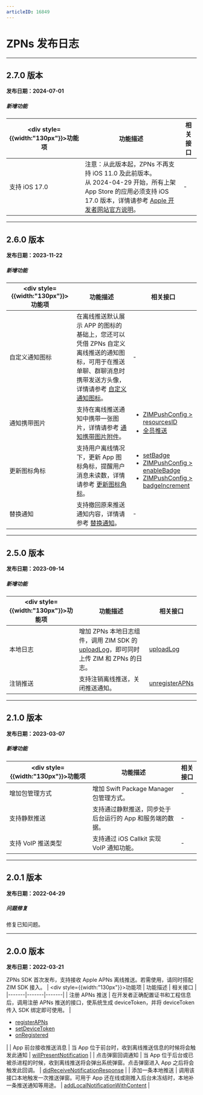 ```yaml
---
articleID: 16849
---
```


# ZPNs 发布日志

---
## 2.7.0 版本

**发布日期：2024-07-01**

<h5>新增功能</h5>


| <div style={{width:"130px"}}>功能项</div>  | 功能描述 | 相关接口 |
|-------|-------|-------|
| 支持 iOS 17.0 | 注意：从此版本起，ZPNs 不再支持 iOS 11.0 及此前版本。<br />从 2024-04-29 开始，所有上架 App Store 的应用必须支持 iOS 17.0 版本，详情请参考 [Apple 开发者网站官方说明](https://developer.apple.com/news/upcoming-requirements/?id=04292024a)。 | - |

---

## 2.6.0 版本

**发布日期：2023-11-22**

<h5>新增功能</h5>

| <div style={{width:"130px"}}>功能项</div>  | 功能描述 | 相关接口 |
|-------|-------|-------|
| 自定义通知图标 | 在离线推送默认展示 APP 的图标的基础上，您还可以凭借 ZPNs 自定义离线推送的通知图标，可用于在推送单聊、群聊消息时携带发送方头像，详情请参考 [自定义通知图标](./../Offline%20push%20notifications/Best%20Practices/Modify%20a%20notification%20badge.mdx)。 | - |
| 通知携带图片 | 支持在离线推送通知中携带一张图片，详情请参考 [通知携带图片附件](./../Offline%20push%20notifications/Best%20Practices/Notify%20with%20photo%20attachment.mdx)。 | <ul><li>[ZIMPushConfig > resourcesID](@resourcesID-ZIMPushConfig)</li><li>[全员推送](/zim-server/messaging/push-message-to-all-users)</li></ul> |
| 更新图标角标 | 支持用户离线情况下，更新 App 图标角标，提醒用户消息未读数，详情请参考 [更新图标角标](./../Offline%20push%20notifications/Best%20Practices/Modify%20a%20notification%20badge.mdx)。 | <ul><li>[setBadge](@setBadge)</li><li>[ZIMPushConfig > enableBadge](@enableBadge-ZIMPushConfig)</li><li>[ZIMPushConfig > badgeIncrement](@badgeIncrement-ZIMPushConfig)</li></ul> |
| 替换通知 | 支持撤回原来推送通知内容，详情请参考 [替换通知](./../Offline%20push%20notifications/Best%20Practices/Update%20a%20push%20notification.mdx)。 | - |

---


## 2.5.0 版本

**发布日期：2023-09-14**

<h5>新增功能</h5>

| <div style={{width:"130px"}}>功能项</div>  | 功能描述 | 相关接口 |
|-------|-------|-------|
| 本地日志 | 增加 ZPNs 本地日志组件，调用 ZIM SDK 的 [uploadLog](@uploadLog)，即可同时上传 ZIM 和 ZPNs 的日志。 | [uploadLog](@uploadLog) |
| 注销推送 | 支持注销离线推送，关闭推送通知。 | [unregisterAPNs](@unregisterAPNs) |

---

## 2.1.0 版本

**发布日期：2023-03-07**

<h5>新增功能</h5>

| <div style={{width:"130px"}}>功能项</div>  | 功能描述 | 相关接口 |
|-------|-------|-------|
| 增加包管理方式 | 增加 Swift Package Manager 包管理方式。 | - |
| 支持静默推送 | 支持通过静默推送，同步处于后台运行的 App 和服务端的数据。 | - |
| 支持 VoIP 推送类型 | 支持通过 iOS Callkit 实现 VoIP 通知功能。 | - |

---

## 2.0.1 版本

**发布日期：2022-04-29**

<h5>问题修复</h5>

修复已知问题。

---

## 2.0.0 版本

**发布日期：2022-03-21**

ZPNs SDK 首次发布，支持接收 Apple APNs 离线推送。若需使用，请同时搭配 ZIM SDK 接入。
| <div style={{width:"130px"}}>功能项</div>  | 功能描述 | 相关接口 |
|-------|-------|-------|
| 注册 APNs 推送 | 在开发者正确配置证书和工程信息后，调用注册 APNs 推送的接口，使系统生成 deviceToken，并将 deviceToken 传入 SDK 绑定即可使用。 | <ul><li>[registerAPNs](@registerAPNs)</li><li>[setDeviceToken](@setDeviceToken)</li><li>[onRegistered](@onRegistered)</li></ul> |
| App 前台接收推送消息 | 当 App 位于前台时，收到离线推送信息的时候将会触发此通知 | [willPresentNotification](https://doc-zh.zego.im/article/api?doc=zim_API~objective-c_ios~protocol~ZPNs#zp-ns-notification-center-will-present-notification-user-info-with-completion-handler) |
| 点击弹窗回调通知 | 当 App 位于后台或已被杀进程的时候，收到离线推送将会弹出系统弹窗。点击弹窗进入 App 之后将会触发此回调。 | [didReceiveNotificationResponse](https://doc-zh.zego.im/article/api?doc=zim_API~objective-c_ios~protocol~ZPNs#zp-ns-notification-center-did-receive-notification-response-with-completion-handler) |
| 添加一条本地推送 | 调用该接口本地触发一次推送弹窗。可用于 App 还在线或刚推入后台未冻结时，本地补一条推送通知等用途。 | [addLocalNotificationWithContent](https://doc-zh.zego.im/article/api?doc=zim_API~objective-c_ios~protocol~ZPNs#add-local-notification-with-content-content-trigger-completion-handler) |
